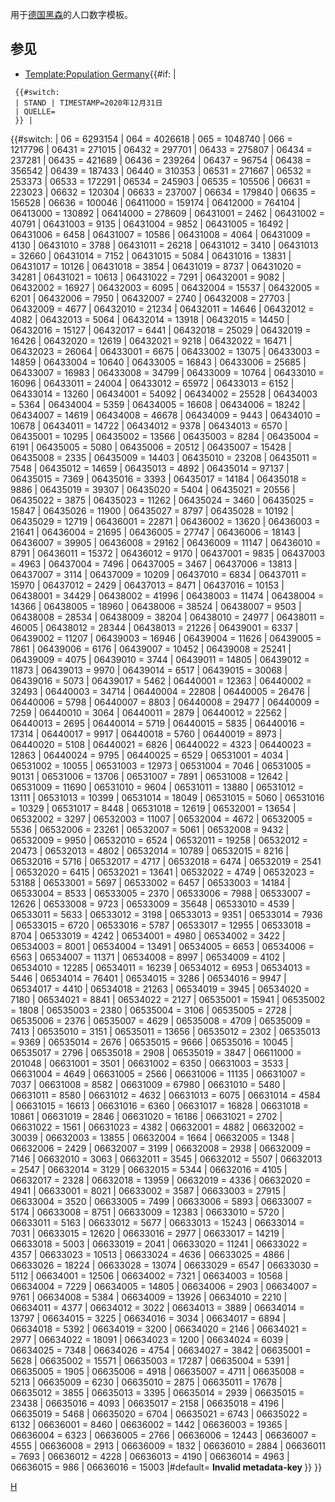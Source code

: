 <noinclude>用于[[德国]][[黑森]]的人口数字模板。

==参见==

* [[Template:Population Germany]]</noinclude><includeonly>{{#if: {{{2|}}} | <!-- Die Metadaten-Parameter sind hier unabhängig vom Schlüssel -->
  {{#switch: {{{2}}}
  | STAND | TIMESTAMP=2020年12月31日
  | QUELLE={{cite web|url=https://statistik.hessen.de/sites/statistik.hessen.de/files/BevGem_Gemeinden_2020_23062021.xlsx|title=Bevölkerung in Hessen am 31.12.2020 nach Gemeinden|work=Hessisches Statistisches Landesamt|date=2021年6月|language=de}}
  }} |
{{#switch: {{{1}}}
| 06 = 6293154 <!--Land Hessen-->
| 064 = 4026618 <!--Regierungsbezirk Darmstadt-->
| 065 = 1048740 <!--Regierungsbezirk Gießen-->
| 066 = 1217796 <!--Regierungsbezirk Kassel-->
| 06431 = 271015 <!--Landkreis Bergstraße-->
| 06432 = 297701 <!--Landkreis Darmstadt-Dieburg-->
| 06433 = 275807 <!--Landkreis Groß-Gerau-->
| 06434 = 237281 <!--Hochtaunuskreis-->
| 06435 = 421689 <!--Main-Kinzig-Kreis-->
| 06436 = 239264 <!--Main-Taunus-Kreis-->
| 06437 = 96754 <!--Odenwaldkreis-->
| 06438 = 356542 <!--Landkreis Offenbach-->
| 06439 = 187433 <!--Rheingau-Taunus-Kreis-->
| 06440 = 310353 <!--Wetteraukreis-->
| 06531 = 271667 <!--Landkreis Gießen-->
| 06532 = 253373 <!--Lahn-Dill-Kreis-->
| 06533 = 172291 <!--Landkreis Limburg-Weilburg-->
| 06534 = 245903 <!--Landkreis Marburg-Biedenkopf-->
| 06535 = 105506 <!--Vogelsbergkreis-->
| 06631 = 223023 <!--Landkreis Fulda-->
| 06632 = 120304 <!--Landkreis Hersfeld-Rotenburg-->
| 06633 = 237007 <!--Landkreis Kassel-->
| 06634 = 179840 <!--Schwalm-Eder-Kreis-->
| 06635 = 156528 <!--Landkreis Waldeck-Frankenberg-->
| 06636 = 100046 <!--Werra-Meißner-Kreis-->
| 06411000 = 159174 <!-- Darmstadt, Wissenschaftsstadt-->
| 06412000 = 764104 <!-- Frankfurt am Main, Stadt-->
| 06413000 = 130892 <!-- Offenbach am Main, Stadt-->
| 06414000 = 278609 <!-- Wiesbaden, Landeshauptstadt-->
| 06431001 = 2462 <!-- Abtsteinach-->
| 06431002 = 40791 <!-- Bensheim, Stadt-->
| 06431003 = 9135 <!-- Biblis-->
| 06431004 = 9852 <!-- Birkenau-->
| 06431005 = 16492 <!-- Bürstadt, Stadt-->
| 06431006 = 6458 <!-- Einhausen-->
| 06431007 = 10586 <!-- Fürth-->
| 06431008 = 4064 <!-- Gorxheimertal-->
| 06431009 = 4130 <!-- Grasellenbach-->
| 06431010 = 3788 <!-- Groß-Rohrheim-->
| 06431011 = 26218 <!-- Heppenheim (Bergstraße), Kreisstadt-->
| 06431012 = 3410 <!-- Hirschhorn (Neckar), Stadt-->
| 06431013 = 32660 <!-- Lampertheim, Stadt-->
| 06431014 = 7152 <!-- Lautertal (Odenwald)-->
| 06431015 = 5084 <!-- Lindenfels, Stadt-->
| 06431016 = 13831 <!-- Lorsch, Karolingerstadt-->
| 06431017 = 10126 <!-- Mörlenbach-->
| 06431018 = 3854 <!-- Neckarsteinach, Stadt-->
| 06431019 = 8737 <!-- Rimbach-->
| 06431020 = 34281 <!-- Viernheim, Stadt-->
| 06431021 = 10613 <!-- Wald-Michelbach-->
| 06431022 = 7291 <!-- Zwingenberg, Stadt-->
| 06432001 = 9082 <!-- Alsbach-Hähnlein-->
| 06432002 = 16927 <!-- Babenhausen, Stadt-->
| 06432003 = 6095 <!-- Bickenbach-->
| 06432004 = 15537 <!-- Dieburg, Stadt-->
| 06432005 = 6201 <!-- Eppertshausen-->
| 06432006 = 7950 <!-- Erzhausen-->
| 06432007 = 2740 <!-- Fischbachtal-->
| 06432008 = 27703 <!-- Griesheim, Stadt-->
| 06432009 = 4677 <!-- Groß-Bieberau, Stadt-->
| 06432010 = 21234 <!-- Groß-Umstadt, Stadt-->
| 06432011 = 14646 <!-- Groß-Zimmern-->
| 06432012 = 4082 <!-- Messel-->
| 06432013 = 5064 <!-- Modautal-->
| 06432014 = 13918 <!-- Mühltal-->
| 06432015 = 14450 <!-- Münster (Hessen)-->
| 06432016 = 15127 <!-- Ober-Ramstadt, Stadt-->
| 06432017 = 6441 <!-- Otzberg-->
| 06432018 = 25029 <!-- Pfungstadt, Stadt-->
| 06432019 = 16426 <!-- Reinheim, Stadt-->
| 06432020 = 12619 <!-- Roßdorf-->
| 06432021 = 9218 <!-- Schaafheim-->
| 06432022 = 16471 <!-- Seeheim-Jugenheim-->
| 06432023 = 26064 <!-- Weiterstadt, Stadt-->
| 06433001 = 6675 <!-- Biebesheim am Rhein-->
| 06433002 = 13075 <!-- Bischofsheim-->
| 06433003 = 14859 <!-- Büttelborn-->
| 06433004 = 10640 <!-- Gernsheim, Schöfferstadt-->
| 06433005 = 16843 <!-- Ginsheim-Gustavsburg, Stadt-->
| 06433006 = 25685 <!-- Groß-Gerau, Stadt-->
| 06433007 = 16983 <!-- Kelsterbach, Stadt-->
| 06433008 = 34799 <!-- Mörfelden-Walldorf, Stadt-->
| 06433009 = 10764 <!-- Nauheim-->
| 06433010 = 16096 <!-- Raunheim, Stadt-->
| 06433011 = 24004 <!-- Riedstadt, Büchnerstadt-->
| 06433012 = 65972 <!-- Rüsselsheim am Main, Stadt-->
| 06433013 = 6152 <!-- Stockstadt am Rhein-->
| 06433014 = 13260 <!-- Trebur-->
| 06434001 = 54092 <!-- Bad Homburg vor der Höhe, Stadt-->
| 06434002 = 25528 <!-- Friedrichsdorf, Stadt-->
| 06434003 = 5364 <!-- Glashütten-->
| 06434004 = 5359 <!-- Grävenwiesbach-->
| 06434005 = 16608 <!-- Königstein im Taunus, Stadt-->
| 06434006 = 18242 <!-- Kronberg im Taunus, Stadt-->
| 06434007 = 14619 <!-- Neu-Anspach, Stadt-->
| 06434008 = 46678 <!-- Oberursel (Taunus), Stadt-->
| 06434009 = 9443 <!-- Schmitten-->
| 06434010 = 10678 <!-- Steinbach (Taunus), Stadt-->
| 06434011 = 14722 <!-- Usingen, Stadt-->
| 06434012 = 9378 <!-- Wehrheim-->
| 06434013 = 6570 <!-- Weilrod-->
| 06435001 = 10295 <!-- Bad Orb, Stadt-->
| 06435002 = 13566 <!-- Bad Soden-Salmünster, Stadt-->
| 06435003 = 8284 <!-- Biebergemünd-->
| 06435004 = 6191 <!-- Birstein-->
| 06435005 = 5080 <!-- Brachttal-->
| 06435006 = 20512 <!-- Bruchköbel, Stadt-->
| 06435007 = 15428 <!-- Erlensee, Stadt-->
| 06435008 = 2335 <!-- Flörsbachtal-->
| 06435009 = 14403 <!-- Freigericht-->
| 06435010 = 23208 <!-- Gelnhausen, Barbarossastadt, Kreisstadt-->
| 06435011 = 7548 <!-- Großkrotzenburg-->
| 06435012 = 14659 <!-- Gründau-->
| 06435013 = 4892 <!-- Hammersbach-->
| 06435014 = 97137 <!-- Hanau, Brüder-Grimm-Stadt-->
| 06435015 = 7369 <!-- Hasselroth-->
| 06435016 = 3393 <!-- Jossgrund-->
| 06435017 = 14184 <!-- Langenselbold, Stadt-->
| 06435018 = 9886 <!-- Linsengericht-->
| 06435019 = 39307 <!-- Maintal, Stadt-->
| 06435020 = 5404 <!-- Neuberg-->
| 06435021 = 20556 <!-- Nidderau, Stadt-->
| 06435022 = 3875 <!-- Niederdorfelden-->
| 06435023 = 11262 <!-- Rodenbach-->
| 06435024 = 3460 <!-- Ronneburg-->
| 06435025 = 15847 <!-- Schlüchtern, Stadt-->
| 06435026 = 11900 <!-- Schöneck-->
| 06435027 = 8797 <!-- Sinntal-->
| 06435028 = 10192 <!-- Steinau an der Straße, Brüder-Grimm-Stadt-->
| 06435029 = 12719 <!-- Wächtersbach, Stadt-->
| 06436001 = 22871 <!-- Bad Soden am Taunus, Stadt-->
| 06436002 = 13620 <!-- Eppstein, Stadt-->
| 06436003 = 21641 <!-- Eschborn, Stadt-->
| 06436004 = 21695 <!-- Flörsheim am Main, Stadt-->
| 06436005 = 27747 <!-- Hattersheim am Main, Stadt-->
| 06436006 = 18143 <!-- Hochheim am Main, Stadt-->
| 06436007 = 39905 <!-- Hofheim am Taunus, Kreisstadt-->
| 06436008 = 29162 <!-- Kelkheim (Taunus), Stadt-->
| 06436009 = 11147 <!-- Kriftel-->
| 06436010 = 8791 <!-- Liederbach am Taunus-->
| 06436011 = 15372 <!-- Schwalbach am Taunus, Stadt-->
| 06436012 = 9170 <!-- Sulzbach (Taunus)-->
| 06437001 = 9835 <!-- Bad König, Stadt-->
| 06437003 = 4963 <!-- Brensbach-->
| 06437004 = 7496 <!-- Breuberg, Stadt-->
| 06437005 = 3467 <!-- Brombachtal-->
| 06437006 = 13813 <!-- Erbach, Kreisstadt-->
| 06437007 = 3114 <!-- Fränkisch-Crumbach-->
| 06437009 = 10209 <!-- Höchst im Odenwald-->
| 06437010 = 6834 <!-- Lützelbach-->
| 06437011 = 15970 <!-- Michelstadt, Stadt-->
| 06437012 = 2429 <!-- Mossautal-->
| 06437013 = 8471 <!-- Reichelsheim (Odenwald)-->
| 06437016 = 10153 <!-- Oberzent, Stadt-->
| 06438001 = 34429 <!-- Dietzenbach, Kreisstadt-->
| 06438002 = 41996 <!-- Dreieich, Stadt-->
| 06438003 = 11474 <!-- Egelsbach-->
| 06438004 = 14366 <!-- Hainburg-->
| 06438005 = 18960 <!-- Heusenstamm, Stadt-->
| 06438006 = 38524 <!-- Langen (Hessen), Stadt-->
| 06438007 = 9503 <!-- Mainhausen-->
| 06438008 = 28534 <!-- Mühlheim am Main, Stadt-->
| 06438009 = 38204 <!-- Neu-Isenburg, Stadt-->
| 06438010 = 24977 <!-- Obertshausen, Stadt-->
| 06438011 = 46005 <!-- Rodgau, Stadt-->
| 06438012 = 28344 <!-- Rödermark, Stadt-->
| 06438013 = 21226 <!-- Seligenstadt, Einhardstadt-->
| 06439001 = 6337 <!-- Aarbergen-->
| 06439002 = 11207 <!-- Bad Schwalbach, Kreisstadt-->
| 06439003 = 16946 <!-- Eltville am Rhein, Stadt-->
| 06439004 = 11626 <!-- Geisenheim, Hochschulstadt-->
| 06439005 = 7861 <!-- Heidenrod-->
| 06439006 = 6176 <!-- Hohenstein-->
| 06439007 = 10452 <!-- Hünstetten-->
| 06439008 = 25241 <!-- Idstein, Hochschulstadt-->
| 06439009 = 4075 <!-- Kiedrich-->
| 06439010 = 3744 <!-- Lorch, Stadt-->
| 06439011 = 14805 <!-- Niedernhausen-->
| 06439012 = 11873 <!-- Oestrich-Winkel, Stadt-->
| 06439013 = 9970 <!-- Rüdesheim am Rhein, Stadt-->
| 06439014 = 6517 <!-- Schlangenbad-->
| 06439015 = 30068 <!-- Taunusstein, Stadt-->
| 06439016 = 5073 <!-- Waldems-->
| 06439017 = 5462 <!-- Walluf-->
| 06440001 = 12363 <!-- Altenstadt-->
| 06440002 = 32493 <!-- Bad Nauheim, Stadt-->
| 06440003 = 34714 <!-- Bad Vilbel, Stadt-->
| 06440004 = 22808 <!-- Büdingen, Stadt-->
| 06440005 = 26476 <!-- Butzbach, Friedrich-Ludwig-Weidig-Stadt-->
| 06440006 = 5798 <!-- Echzell-->
| 06440007 = 8803 <!-- Florstadt, Stadt-->
| 06440008 = 29477 <!-- Friedberg (Hessen), Kreisstadt-->
| 06440009 = 7259 <!-- Gedern, Stadt-->
| 06440010 = 3064 <!-- Glauburg-->
| 06440011 = 2879 <!-- Hirzenhain-->
| 06440012 = 22562 <!-- Karben, Stadt-->
| 06440013 = 2695 <!-- Kefenrod-->
| 06440014 = 5719 <!-- Limeshain-->
| 06440015 = 5835 <!-- Münzenberg, Stadt-->
| 06440016 = 17314 <!-- Nidda, Stadt-->
| 06440017 = 9917 <!-- Niddatal, Stadt-->
| 06440018 = 5760 <!-- Ober-Mörlen-->
| 06440019 = 8973 <!-- Ortenberg, Stadt-->
| 06440020 = 5108 <!-- Ranstadt-->
| 06440021 = 6826 <!-- Reichelsheim (Wetterau), Stadt-->
| 06440022 = 4323 <!-- Rockenberg-->
| 06440023 = 12863 <!-- Rosbach vor der Höhe, Stadt-->
| 06440024 = 9795 <!-- Wölfersheim-->
| 06440025 = 6529 <!-- Wöllstadt-->
| 06531001 = 4034 <!-- Allendorf (Lumda), Stadt-->
| 06531002 = 10055 <!-- Biebertal-->
| 06531003 = 12973 <!-- Buseck-->
| 06531004 = 7046 <!-- Fernwald-->
| 06531005 = 90131 <!-- Gießen, Universitätsstadt-->
| 06531006 = 13706 <!-- Grünberg, Stadt-->
| 06531007 = 7891 <!-- Heuchelheim an der Lahn-->
| 06531008 = 12642 <!-- Hungen, Stadt-->
| 06531009 = 11690 <!-- Langgöns-->
| 06531010 = 9604 <!-- Laubach, Stadt-->
| 06531011 = 13880 <!-- Lich, Stadt-->
| 06531012 = 13111 <!-- Linden, Stadt-->
| 06531013 = 10399 <!-- Lollar, Stadt-->
| 06531014 = 18049 <!-- Pohlheim, Stadt-->
| 06531015 = 5060 <!-- Rabenau-->
| 06531016 = 10329 <!-- Reiskirchen-->
| 06531017 = 8448 <!-- Staufenberg, Stadt-->
| 06531018 = 12619 <!-- Wettenberg-->
| 06532001 = 13654 <!-- Aßlar, Stadt-->
| 06532002 = 3297 <!-- Bischoffen-->
| 06532003 = 11007 <!-- Braunfels, Stadt-->
| 06532004 = 4672 <!-- Breitscheid-->
| 06532005 = 5536 <!-- Dietzhölztal-->
| 06532006 = 23261 <!-- Dillenburg, Oranienstadt-->
| 06532007 = 5061 <!-- Driedorf-->
| 06532008 = 9432 <!-- Ehringshausen-->
| 06532009 = 9950 <!-- Eschenburg-->
| 06532010 = 6524 <!-- Greifenstein-->
| 06532011 = 19258 <!-- Haiger, Stadt-->
| 06532012 = 20473 <!-- Herborn, Stadt-->
| 06532013 = 4802 <!-- Hohenahr-->
| 06532014 = 10789 <!-- Hüttenberg-->
| 06532015 = 8216 <!-- Lahnau-->
| 06532016 = 5716 <!-- Leun, Stadt-->
| 06532017 = 4717 <!-- Mittenaar-->
| 06532018 = 6474 <!-- Schöffengrund-->
| 06532019 = 2541 <!-- Siegbach-->
| 06532020 = 6415 <!-- Sinn-->
| 06532021 = 13641 <!-- Solms, Stadt-->
| 06532022 = 4749 <!-- Waldsolms-->
| 06532023 = 53188 <!-- Wetzlar, Stadt-->
| 06533001 = 5697 <!-- Beselich-->
| 06533002 = 6457 <!-- Brechen-->
| 06533003 = 14184 <!-- Bad Camberg, Stadt-->
| 06533004 = 8533 <!-- Dornburg-->
| 06533005 = 2370 <!-- Elbtal-->
| 06533006 = 7988 <!-- Elz-->
| 06533007 = 12626 <!-- Hadamar, Stadt-->
| 06533008 = 9723 <!-- Hünfelden-->
| 06533009 = 35648 <!-- Limburg an der Lahn, Kreisstadt-->
| 06533010 = 4539 <!-- Löhnberg-->
| 06533011 = 5633 <!-- Mengerskirchen, Marktflecken-->
| 06533012 = 3198 <!-- Merenberg, Marktflecken-->
| 06533013 = 9351 <!-- Runkel, Stadt-->
| 06533014 = 7936 <!-- Selters (Taunus)-->
| 06533015 = 6720 <!-- Villmar, Marktflecken-->
| 06533016 = 5787 <!-- Waldbrunn (Westerwald)-->
| 06533017 = 12955 <!-- Weilburg, Stadt-->
| 06533018 = 8704 <!-- Weilmünster, Marktflecken-->
| 06533019 = 4242 <!-- Weinbach-->
| 06534001 = 4980 <!-- Amöneburg, Stadt-->
| 06534002 = 3422 <!-- Angelburg-->
| 06534003 = 8001 <!-- Bad Endbach-->
| 06534004 = 13491 <!-- Biedenkopf, Stadt-->
| 06534005 = 6653 <!-- Breidenbach-->
| 06534006 = 6563 <!-- Cölbe-->
| 06534007 = 11371 <!-- Dautphetal-->
| 06534008 = 8997 <!-- Ebsdorfergrund-->
| 06534009 = 4102 <!-- Fronhausen-->
| 06534010 = 12285 <!-- Gladenbach, Stadt-->
| 06534011 = 16239 <!-- Kirchhain, Stadt-->
| 06534012 = 6953 <!-- Lahntal-->
| 06534013 = 5446 <!-- Lohra-->
| 06534014 = 76401 <!-- Marburg, Universitätsstadt-->
| 06534015 = 3286 <!-- Münchhausen-->
| 06534016 = 9947 <!-- Neustadt (Hessen), Stadt-->
| 06534017 = 4410 <!-- Rauschenberg, Stadt-->
| 06534018 = 21263 <!-- Stadtallendorf, Stadt-->
| 06534019 = 3945 <!-- Steffenberg-->
| 06534020 = 7180 <!-- Weimar (Lahn)-->
| 06534021 = 8841 <!-- Wetter (Hessen), Stadt-->
| 06534022 = 2127 <!-- Wohratal-->
| 06535001 = 15941 <!-- Alsfeld, Stadt-->
| 06535002 = 1808 <!-- Antrifttal-->
| 06535003 = 2380 <!-- Feldatal-->
| 06535004 = 3106 <!-- Freiensteinau-->
| 06535005 = 2728 <!-- Gemünden (Felda)-->
| 06535006 = 2376 <!-- Grebenau, Stadt-->
| 06535007 = 4629 <!-- Grebenhain-->
| 06535008 = 4709 <!-- Herbstein, Stadt-->
| 06535009 = 7413 <!-- Homberg (Ohm), Stadt-->
| 06535010 = 3151 <!-- Kirtorf, Stadt-->
| 06535011 = 13656 <!-- Lauterbach (Hessen), Kreisstadt-->
| 06535012 = 2302 <!-- Lautertal (Vogelsberg)-->
| 06535013 = 9369 <!-- Mücke-->
| 06535014 = 2676 <!-- Romrod, Stadt-->
| 06535015 = 9666 <!-- Schlitz, Stadt-->
| 06535016 = 10045 <!-- Schotten, Stadt-->
| 06535017 = 2796 <!-- Schwalmtal-->
| 06535018 = 2908 <!-- Ulrichstein, Stadt-->
| 06535019 = 3847 <!-- Wartenberg-->
| 06611000 = 201048 <!-- Kassel, documenta-Stadt-->
| 06631001 = 3501 <!-- Bad Salzschlirf-->
| 06631002 = 6350 <!-- Burghaun, Marktgemeinde-->
| 06631003 = 3533 <!-- Dipperz-->
| 06631004 = 4649 <!-- Ebersburg-->
| 06631005 = 2566 <!-- Ehrenberg (Rhön)-->
| 06631006 = 11135 <!-- Eichenzell-->
| 06631007 = 7037 <!-- Eiterfeld, Marktgemeinde-->
| 06631008 = 8582 <!-- Flieden-->
| 06631009 = 67980 <!-- Fulda, Stadt-->
| 06631010 = 5480 <!-- Gersfeld (Rhön), Stadt-->
| 06631011 = 8580 <!-- Großenlüder-->
| 06631012 = 4632 <!-- Hilders, Marktgemeinde-->
| 06631013 = 6075 <!-- Hofbieber-->
| 06631014 = 4584 <!-- Hosenfeld-->
| 06631015 = 16613 <!-- Hünfeld, Konrad-Zuse-Stadt-->
| 06631016 = 6360 <!-- Kalbach-->
| 06631017 = 16828 <!-- Künzell-->
| 06631018 = 10861 <!-- Neuhof-->
| 06631019 = 2846 <!-- Nüsttal-->
| 06631020 = 16186 <!-- Petersberg-->
| 06631021 = 2702 <!-- Poppenhausen (Wasserkuppe)-->
| 06631022 = 1561 <!-- Rasdorf, Point-Alpha-Gemeinde-->
| 06631023 = 4382 <!-- Tann (Rhön), Stadt-->
| 06632001 = 4882 <!-- Alheim-->
| 06632002 = 30039 <!-- Bad Hersfeld, Kreisstadt-->
| 06632003 = 13855 <!-- Bebra, Stadt-->
| 06632004 = 1664 <!-- Breitenbach am Herzberg-->
| 06632005 = 1348 <!-- Cornberg-->
| 06632006 = 2429 <!-- Friedewald-->
| 06632007 = 3199 <!-- Hauneck-->
| 06632008 = 2938 <!-- Haunetal-->
| 06632009 = 7146 <!-- Heringen (Werra), Stadt-->
| 06632010 = 3063 <!-- Hohenroda-->
| 06632011 = 3545 <!-- Kirchheim-->
| 06632012 = 5507 <!-- Ludwigsau-->
| 06632013 = 2547 <!-- Nentershausen-->
| 06632014 = 3129 <!-- Neuenstein-->
| 06632015 = 5344 <!-- Niederaula, Marktgemeinde-->
| 06632016 = 4105 <!-- Philippsthal (Werra), Marktgemeinde-->
| 06632017 = 2328 <!-- Ronshausen-->
| 06632018 = 13959 <!-- Rotenburg an der Fulda, Stadt-->
| 06632019 = 4336 <!-- Schenklengsfeld-->
| 06632020 = 4941 <!-- Wildeck-->
| 06633001 = 8021 <!-- Ahnatal-->
| 06633002 = 3587 <!-- Bad Karlshafen, Stadt-->
| 06633003 = 27915 <!-- Baunatal, Stadt-->
| 06633004 = 3520 <!-- Breuna-->
| 06633005 = 7499 <!-- Calden-->
| 06633006 = 5893 <!-- Bad Emstal-->
| 06633007 = 5174 <!-- Espenau-->
| 06633008 = 8751 <!-- Fuldabrück-->
| 06633009 = 12383 <!-- Fuldatal-->
| 06633010 = 5720 <!-- Grebenstein, Stadt-->
| 06633011 = 5163 <!-- Habichtswald-->
| 06633012 = 5677 <!-- Helsa-->
| 06633013 = 15243 <!-- Hofgeismar, Stadt-->
| 06633014 = 7031 <!-- Immenhausen, Stadt-->
| 06633015 = 12620 <!-- Kaufungen-->
| 06633016 = 2977 <!-- Liebenau, Stadt-->
| 06633017 = 14219 <!-- Lohfelden-->
| 06633018 = 5003 <!-- Naumburg, Stadt-->
| 06633019 = 2041 <!-- Nieste-->
| 06633020 = 11241 <!-- Niestetal-->
| 06633022 = 4357 <!-- Reinhardshagen-->
| 06633023 = 10513 <!-- Schauenburg-->
| 06633024 = 4636 <!-- Söhrewald-->
| 06633025 = 4866 <!-- Trendelburg, Stadt-->
| 06633026 = 18224 <!-- Vellmar, Stadt-->
| 06633028 = 13074 <!-- Wolfhagen, Hans-Staden-Stadt-->
| 06633029 = 6547 <!-- Zierenberg, Stadt-->
| 06633030 = 5112 <!-- Wesertal-->
| 06634001 = 12506 <!-- Borken (Hessen), Stadt-->
| 06634002 = 7321 <!-- Edermünde-->
| 06634003 = 10568 <!-- Felsberg, Stadt-->
| 06634004 = 7229 <!-- Frielendorf, Marktflecken-->
| 06634005 = 14805 <!-- Fritzlar, Dom- und Kaiserstadt-->
| 06634006 = 2903 <!-- Gilserberg-->
| 06634007 = 9761 <!-- Gudensberg, Stadt-->
| 06634008 = 5384 <!-- Guxhagen-->
| 06634009 = 13926 <!-- Homberg (Efze), Reformationsstadt, Kreisstadt-->
| 06634010 = 2210 <!-- Jesberg-->
| 06634011 = 4377 <!-- Knüllwald-->
| 06634012 = 3022 <!-- Körle-->
| 06634013 = 3889 <!-- Malsfeld-->
| 06634014 = 13797 <!-- Melsungen, Stadt-->
| 06634015 = 3225 <!-- Morschen-->
| 06634016 = 3034 <!-- Neuental-->
| 06634017 = 6894 <!-- Neukirchen, Stadt-->
| 06634018 = 5392 <!-- Niedenstein, Stadt-->
| 06634019 = 3200 <!-- Oberaula-->
| 06634020 = 2146 <!-- Ottrau-->
| 06634021 = 2977 <!-- Schrecksbach-->
| 06634022 = 18091 <!-- Schwalmstadt, Konfirmationsstadt-->
| 06634023 = 1200 <!-- Schwarzenborn, Stadt-->
| 06634024 = 6039 <!-- Spangenberg, Liebenbachstadt-->
| 06634025 = 7348 <!-- Wabern-->
| 06634026 = 4754 <!-- Willingshausen-->
| 06634027 = 3842 <!-- Bad Zwesten-->
| 06635001 = 5628 <!-- Allendorf (Eder)-->
| 06635002 = 15571 <!-- Bad Arolsen, Stadt-->
| 06635003 = 17287 <!-- Bad Wildungen, Stadt-->
| 06635004 = 5391 <!-- Battenberg (Eder), Stadt-->
| 06635005 = 1905 <!-- Bromskirchen-->
| 06635006 = 4918 <!-- Burgwald-->
| 06635007 = 4711 <!-- Diemelsee-->
| 06635008 = 5213 <!-- Diemelstadt, Stadt-->
| 06635009 = 6230 <!-- Edertal, Nationalparkgemeinde-->
| 06635010 = 2875 <!-- Frankenau, Nationalparkstadt-->
| 06635011 = 17678 <!-- Frankenberg (Eder), Philipp-Soldan-Stadt-->
| 06635012 = 3855 <!-- Gemünden (Wohra), Stadt-->
| 06635013 = 3395 <!-- Haina (Kloster)-->
| 06635014 = 2939 <!-- Hatzfeld (Eder), Stadt-->
| 06635015 = 23438 <!-- Korbach, Hansestadt, Kreisstadt-->
| 06635016 = 4093 <!-- Lichtenfels, Stadt-->
| 06635017 = 2158 <!-- Rosenthal, Stadt-->
| 06635018 = 4196 <!-- Twistetal-->
| 06635019 = 5468 <!-- Vöhl, Nationalparkgemeinde-->
| 06635020 = 6704 <!-- Volkmarsen, Stadt-->
| 06635021 = 6743 <!-- Waldeck, Stadt-->
| 06635022 = 6132 <!-- Willingen (Upland)-->
| 06636001 = 8460 <!-- Bad Sooden-Allendorf, Stadt-->
| 06636002 = 1442 <!-- Berkatal-->
| 06636003 = 19365 <!-- Eschwege, Kreisstadt-->
| 06636004 = 6323 <!-- Großalmerode, Stadt-->
| 06636005 = 2766 <!-- Herleshausen-->
| 06636006 = 12443 <!-- Hessisch Lichtenau, Stadt-->
| 06636007 = 4555 <!-- Meinhard-->
| 06636008 = 2913 <!-- Meißner-->
| 06636009 = 1832 <!-- Neu-Eichenberg-->
| 06636010 = 2884 <!-- Ringgau-->
| 06636011 = 7693 <!-- Sontra, Stadt-->
| 06636012 = 4228 <!-- Waldkappel, Stadt-->
| 06636013 = 4190 <!-- Wanfried, Stadt-->
| 06636014 = 4963 <!-- Wehretal-->
| 06636015 = 986 <!-- Weißenborn-->
| 06636016 = 15003 <!-- Witzenhausen, Stadt-->  
|#default= <strong class="error">Invalid metadata-key <code>{{{1}}}</code></strong>{{ns0|[[Category:Template:Metadata Population/Error]]}}
}} }}</includeonly><noinclude>
[[Category:德国行政区划人口模板|H]]
</noinclude>